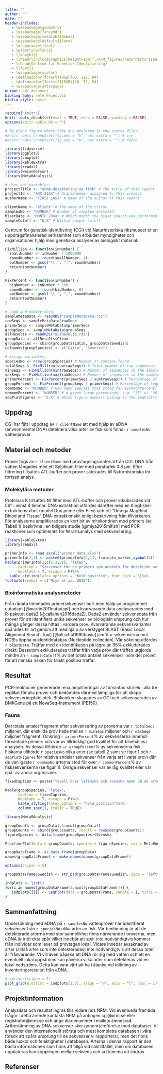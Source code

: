 ```yaml
---
title: ""
author: ""
date: ""
header-includes:
   - \usepackage{geometry}
   - \usepackage{fancyhdr}
   - \usepackage[swedish]{babel}
   - \usepackage[default]{lato}
   - \usepackage{float}
   - \pagestyle{fancy}
   - \fancyhf{}
   - \lhead{\includegraphics[height=1cm]{./NRM_figures/naturhistoriska-riksmuseet2.png}}
   - \rhead{Centrum för Genetisk Identifiering}
   - \lfoot{}
   - \usepackage{xcolor}
   - \definecolor{forest}{RGB}{60, 122, 94}
   - \definecolor{forest2}{RGB}{20, 72, 54}
   - \usepackage{afterpage}
output: pdf_document
bibliography: references.bib
biblio-style: unsrt
---
```

```r
require("knitr")
knitr::opts_chunk$set(eval = TRUE, echo = FALSE, warning = FALSE)
options(knitr.kable.NA = '')

# To place figure where they are declared in the source file:
#knitr::opts_chunk$set(fig.pos = "h", out.extra = "") # try
#knitr::opts_chunk$set(fig.pos = "H", out.extra = "") # force
```

```r
library(tidyverse)
library(ggplot2)
library(cowplot)
library(kableExtra)
library(readxl)
library(wesanderson)
library(MetaBAnalysis)
```

```r
# User set variables:
projectTitle <- "eDNA-detektering av fisk" # The title of this report
projectId <- "XXX-20XX" # Diarienummer assigned to this project
authorName <- "FIRST LAST" # Name of the author of this report

clientName <- "klient" # The name of the client
samplesNo <- "NUMBER" # Number of samples analysed
blastDate <- "MONTH 20XX" # Which month the blast search was performed
sampleCutoff <- "0,X" # Within sample cutoff
```

\begin{titlepage}
\center
\vspace{2cm}
NATURHISTORISKA RIKSMUSEET • FORSKAR, BEVARAR OCH FÖRKLARAR • NRM.SE \\
	\colorbox{forest2}{
		\parbox[t]{0.93\textwidth}{ % Outer full width box
			\parbox[t]{0.91\textwidth}{ % Inner box for inner right text margin
				\center % Right align the text
				\fontsize{30pt}{40pt}\selectfont % Title font size, the first argument is the font size and the second is the line spacing, adjust depending on title length
				\vspace{0.7cm} % Space between the start of the title and the top of the grey box
				\textcolor{white}{
				`r projectTitle`}\\
				\vspace{0.5cm} 
				\Large
				\textcolor{white}{
				Diarienummer NRM `r projectId`}\\
				\vspace{0.7cm} % Space between the end of the title and the bottom of the grey box
			}
		}
	}
   \vfill % Space between the title box and author information
	
	%------------------------------------------------
	%	Author name and information
	%------------------------------------------------
	\center
	\includegraphics[width=330mm]{./NRM_figures/nrm-logo-staende-svensk-fullfarg}
	\vspace{2cm}
	%\parbox[t]{0.93\textwidth}{ % Box to inset this section slightly
	%	\raggedleft % Right align the text
	%	\large % Increase the font size
	%	{\Large `r authorName`}\\[4pt] % Extra space after name
	%	Centrum för genetisk identifiering\\
	%	}

\end{titlepage}

Centrum för genetisk identifiering (CGI) vid Naturhistoriska riksmuseet är en
uppdragsfinansierad verksamhet som erbjuder myndigheter och organisationer hjälp
med genetiska analyser av biologiskt material.

```r
FixMillion <- function(inNumber) {
  smallNumber <- inNumber / 1000000
  roundNumber <- round(smallNumber, 1)
  outNumber <- gsub("\\.", ",", roundNumber)
  return(outNumber)
}

FixPercent <- function(inNumber) {
  bigNumber <- inNumber * 100
  roundNumber <- round(bigNumber, 0)
  outNumber <- gsub("\\.", ",", roundNumber)
  return(outNumber)
}

# Load and modify data:
sampleMetaData <- readRDS("sampleMetaData.rds")
rawSeqs <- sampleMetaData$rawSeqs
primerSeqs <- sampleMetaData$primerSeqs
groupSeqs <- sampleMetaData$groupSeqs
allResults <- readRDS("allResults.rds")
groupData <- allResults$Clean
groupSpecies <- cbind(groupData$Latin, groupData$Swedish)
colnames(groupSpecies) <- c("Latin", "Svenska")

# Assign variables:
speciesNo <- nrow(groupSpecies) # Number of species found
totalSeqs <- FixMillion(sum(rawSeqs)) # Total number of raw sequences
minSeqs <- FixMillion(min(rawSeqs)) # Number of sequences in the sample with fewest sequences
maxSeqs <- FixMillion(max(rawSeqs)) # Number of sequences in the sample with most sequences
primerPercent <- FixPercent(primerSeqs / sum(rawSeqs)) # Percentage of sequences that contained primers
groupPercent <- FixPercent(groupSeqs / primerSeqs) # Percentage of sequences belonging to target group
commonNo <- "NUMBER" # How many species that stood for [commonPercent] of all sequences
commonPercent <- "NUMBER" # A given large percentage, e.g. "75" or "90" etc.
seqPlotFigures <- "2-X" # Which figure numbers belong to the SeqPlots? e.G. "2" or "2-4" etc.
```

## Uppdrag
CGI har fått i uppdrag av `r clientName` att med hjälp av eDNA (environmental DNA) 
detektera vilka arter av fisk som finns i `r samplesNo` vattenprover.

## Material och metoder
Prover togs av `r clientName` med provtagningsmaterial från CGI. DNA från vatten fångades med ett Sylphium filter med porstorlek 0.8 µm.
Efter filtrering tillsattes ATL-buffer och prover skickades till Naturhistoriska för fortsatt analys.

### Molekylära metoder
Proteinas K tillsattes till filter med ATL-buffer och prover inkuberades vid 56° i minst 4 timmar. DNA-extraktion utfördes därefter med en Kingfisher extraktionsrobot (model Duo prime eller Flex) och ett "Omega
MagBind Blood and Tissue" DNA-extraktionskit enligt beskrivning från
tillverkaren. För analyserna amplifierades en kort bit av mitokondrien med 
primers (se Tabell 1) beskrivna i en tidigare studie [@miya2015mifish] med 
PCR-reaktioner som optimerats för flerartsanalys med sekvensering.

```r
library(kableExtra)
library(readxl)

primerInfo <- read_excel("primer_data.xlsx")
primerInfo[2,1] <- paste0(primerInfo[2,1], footnote_marker_symbol(1))
kable(primerInfo[2,c(1:3,5)], "latex", 
      caption = "Sekvenser för de primers som använts för detektion av eDNA. Temperatur är annealingtemperatur i PCR-reaktionerna.", 
      booktabs = T, escape = F)%>%
  kable_styling(latex_options = "hold_position", font_size = 8)%>%
footnote(symbol = c("Miya et al. 2015"))
```

### Bioinformatiska analysmetoder
Från rådata trimmades primersekvenser bort med hjälp av programmet cutadapt 
[@martin2011cutadapt] och kvarvarande data analyserades med R-paketet dada2 
[@callahan2016dada2]. Dada2 använder sekvensdata från prover för att identifiera
unika sekvenser av biologiskt ursprung och hur många gånger dessa hittas i 
vardera prov. Kvarvarande sekvensvarianter spårades till art genom att med hjälp
av verktyget BLAST (Basic Local Alignment Search Tool)  [@altschul1990basic] 
jämföra sekvenserna mot NCBIs öppna nukleotiddatabas (Nucleotide collection).
Vår sökning utfördes `r blastDate`. Träffar med en identifikation på lägre än
95% exkluderades direkt. Dessutom exkluderades träffar från varje prov där
träffen utgjorde mindre än `r sampleCutoff`% av det totala antalet sekvenser inom det provet
för att minska risken för falskt positiva träffar.

## Resultat
PCR-reaktioner genererade rena amplifieringar av förväntad storlek i alla tre
replikat för alla prover och bedömdes därmed lämpliga för att skapa
sekvenseringsbibliotek. Biblioteken skapades av CGI och sekvenserades av
BMKGene på ett NovaSeq-instrument (PE150).

### Fauna
Det totala antalet fragment efter sekvensering av proverna var `r totalSeqs` miljoner,
där enskilda prov hade mellan `r minSeqs` miljoner och `r maxSeqs` miljoner fragment. Omkring `r primerPercent`% av sekvenserna
innehöll förväntade primers och var av tillräckligt god kvalitet för att
bibehållas i analysen. Av dessa tillhörde ~`r groupPercent`% av sekvenserna fisk. Fiskarna
tillhörde `r speciesNo` olika arter (se tabell 2 samt se figur 1 och `r seqPlotFigures` för
relativa andelar sekvenser från varje art i varje prov) där de vanligaste `r commonNo`
arterna stod för över `r commonPercent`% av fisksekvenserna (se figur 1). Övriga sekvenser var
av låg kvalitet eller var spår av andra organismer.

```r
fixedCaption <- paste("Tabell över latinska och svenska namn på de arter av fisk som identifierats i proverna. Om sekvenser ej kunde bestämmas till exakt art anges i dessa fall ", "sp.", " eller vilka två arter det kan handla om.", sep = "'")

kable(groupSpecies, "latex",
      caption = fixedCaption, 
      booktabs = T, escape = F)%>%
      kable_styling(latex_options = "hold_position")%>%
      column_spec(1, italic = TRUE)
```

```r
library(MetaBAnalysis)

groupCounts <- groupData[,3:ncol(groupData)]
groupCounts <- cbind(groupCounts, Totalt = rowSums(groupCounts))
figureSpecies <- data.frame(groupSpecies)$Svenska

FractionPlot(data = groupCounts, species = figureSpecies, col = MetaBAnalysis:::color25, inset = c(-0.3, 0.01))
```

```r
groupDataFrame <- as.data.frame(groupData)
names(groupDataFrame) <- make.names(names(groupDataFrame))

options(scipen = 5)

groupDataFrame$Swedish <- str_pad(groupDataFrame$Swedish, side = "left", pad = " ", width = max(nchar(groupDataFrame$Swedish)))

indplots <- list()
for(i in names(groupDataFrame[3:ncol(groupDataFrame)])) {
   indplots[[i]] <- SeqPlot(data = groupDataFrame, sample = i, title = i, species = "Swedish", log10 = FALSE)
}
```

\newpage

## Sammanfattning
Undersökning med eDNA på `r samplesNo` vattenprover har identifierat sekvenser
från `r speciesNo` olika arter av fisk. Vår bedömning är att
de detekterade arterna med stor sannolikhet finns närvarande i proverna, men eDNA är indirekta spår vilket innebär att spår inte nödvändigtvis kommer från individer som lever på provtagen lokal. Vidare innebär avsaknad av arter (alltså arter som inte detekterades) inte
nödvändigtvis att dessa arter är frånvarande. Vi vill även påpeka att
DNA rör sig med vatten och att en eventuell lokal uppströms kan påverka vilka
arter som detekteras vid en lokal nedströms. Detta kan vara värt att ha i åtanke
vid tolkning av inventeringsresultat från eDNA.

```r
# options(scipen = 5)
plot_grid(plotlist = indplots[1:5], align = "v", axis = "l", ncol = 1)
```

## Projektinformation
Analysdata och resultat lagras tills vidare hos NRM. Vid eventuella
framtida frågor i detta ärende kontakta NRM på antingen cgi@nrm.se
eller registrator@nrm.se och ange diarienummer i mailets
ämnesrad. Artbestämning av DNA-sekvenser sker genom jämförelse med
databaser. Vi använder den internationellt största och mest kompletta
databasen i våra försök att spåra ursprung till de sekvenser vi
rapporterar, men det finns både luckor och felaktigheter i
databasen. Arterna i denna rapport är den bästa informationen som
finns att tillgå vid söktillfället, men om databasen uppdateras kan
kopplingen mellan sekvens och art komma att ändras.

\newpage

## Referenser 

